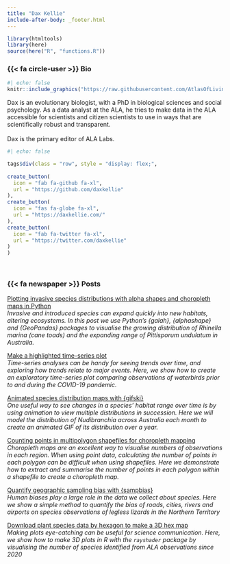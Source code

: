 ```yaml
---
title: "Dax Kellie"
include-after-body: _footer.html
---
```


```r
library(htmltools)
library(here)
source(here("R", "functions.R"))
```

### {{< fa circle-user >}} Bio 

:::{.bio-column-right}

```r
#| echo: false
knitr::include_graphics("https://raw.githubusercontent.com/AtlasOfLivingAustralia/ala-labs/main/images/people/dax.jpg")
```
:::

:::{.bio-column-left}
Dax is an evolutionary biologist, with a PhD in biological sciences and social psychology. As a data analyst at the ALA, he tries to make data in the ALA accessible for scientists and citizen scientists to use in ways that are scientifically robust and transparent. <br><br>
Dax is the primary editor of ALA Labs.

```r
#| echo: false

tags$div(class = "row", style = "display: flex;",
         
create_button(
  icon = "fab fa-github fa-xl",
  url = "https://github.com/daxkellie"
),
create_button(
  icon = "fas fa-globe fa-xl",
  url = "https://daxkellie.com/"
),
create_button(
  icon = "fab fa-twitter fa-xl",
  url = "https://twitter.com/daxkellie"
)
)
```

<br>
:::


### {{< fa newspaper >}} Posts 

[Plotting invasive species distributions with alpha shapes and choropleth maps in Python](https://labs.ala.org.au/posts/2023-04-28_plotting-invasive-species/post.html)<br>
*Invasive and introduced species can expand quickly into new habitats, altering ecosystems. In this post we use Python's {galah}, {alphashape} and {GeoPandas} packages to visualise the growing distribution of Rhinella marina (cane toads) and the expanding range of Pittisporum undulatum in Australia.*

[Make a highlighted time-series plot](https://labs.ala.org.au/posts/2023-04-03_highlighted-time-series/post.html)<br>
*Time-series analyses can be handy for seeing trends over time, and exploring how trends relate to major events. Here, we show how to create an exploratory time-series plot comparing observations of waterbirds prior to and during the COVID-19 pandemic.*

[Animated species distribution maps with {gifski}](https://labs.ala.org.au/posts/2023-03-14_animated-map/post.html)<br>
*One useful way to see changes in a species' habitat range over time is by using animation to view multiple distributions in succession. Here we will model the distribution of Nudibranchia across Australia each month to create an animated GIF of its distribution over a year.*

[Counting points in multipolygon shapefiles for choropleth mapping](https://labs.ala.org.au/posts/2023-01-12_counting-points-in-shapefiles/post.html)<br>
*Choropleth maps are an excellent way to visualise numbers of observations in each region. When using point data, calculating the number of points in each polygon can be difficult when using shapefiles. Here we demonstrate how to extract and summarise the number of points in each polygon within a shapefile to create a choropleth map.*

[Quantify geographic sampling bias with {sampbias}](https://labs.ala.org.au/posts/2022-07-22_sample-bias/post.html)<br>
*Human biases play a large role in the data we collect about species. Here we show a simple method to quantify the bias of roads, cities, rivers and airports on species observations of legless lizards in the Northern Territory*

[Download plant species data by hexagon to make a 3D hex map](https://labs.ala.org.au/posts/2022-05-17_3d-map/post.html)<br>
*Making plots eye-catching can be useful for science communication. Here, we show how to make 3D plots in R with the `rayshader` package by visualising the number of species identified from ALA observations since 2020*
